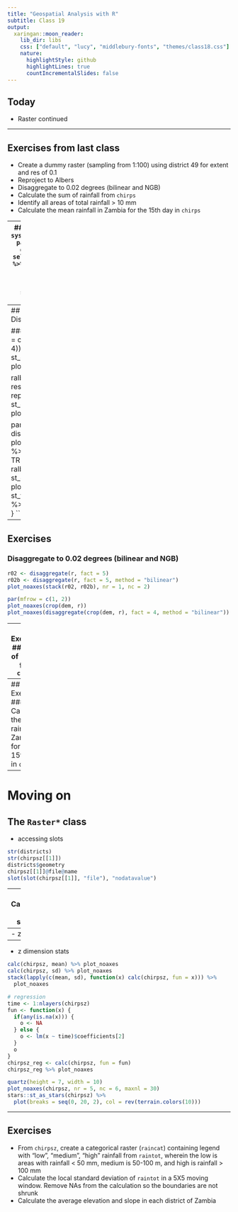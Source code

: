 ```yaml
---
title: "Geospatial Analysis with R"
subtitle: Class 19
output:
  xaringan::moon_reader:
    lib_dir: libs
    css: ["default", "lucy", "middlebury-fonts", "themes/class18.css"]
    nature:
      highlightStyle: github
      highlightLines: true
      countIncrementalSlides: false
---
```


## Today

- Raster continued


---

## Exercises from last class

- Create a dummy raster (sampling from 1:100) using district 49 for extent and res of 0.1
- Reproject to Albers
- Disaggregate to 0.02 degrees (bilinear and NGB)
- Calculate the sum of rainfall from `chirps`
- Identify all areas of total rainfall > 10 mm
- Calculate the mean rainfall in Zambia for the 15th day in `chirps`

---
### Data
```r
library(geospaar)
farmers <- system.file("extdata/farmer_spatial.csv", package = "geospaar") %>%
  read_csv %>% distinct(uuid, .keep_all = TRUE) %>% select(uuid, x, y) %>% 
  mutate(count = 1) %>% st_as_sf(coords = c("x", "y"))
roads <- system.file("extdata/roads.shp", package = "geospaar") %>% st_read
districts <- system.file("extdata/districts.shp", package = "geospaar") %>%
  st_read
```

---
## Exercises
### Dummy raster using District 49
```r
r <- raster(extent(districts %>% slice(49)), res = 0.1, 
            crs = "+proj=longlat +datum=WGS84")
values(r) <- sample(1:100, size = ncell(r), replace = TRUE)
par(mar = rep(0, 4))
plot(st_geometry(districts))
plot(r, add = TRUE)
# plot(as_Spatial(districts %>% slice(49)), add = TRUE)
```

### Reproject
```r
ralb <- projectRaster(r, crs = crs(roads), res = 5000)
par(mar = rep(0, 4))
st_transform(districts, crs = st_crs(roads)) %>% st_geometry() %>% plot()
plot(ralb, add = TRUE)

ralb2 <- projectRaster(r, crs = crs(roads), res = 5000, method = "ngb")
par(mar = rep(0, 4))
st_transform(districts, crs = st_crs(roads)) %>% st_geometry() %>% plot()
plot(ralb, add = TRUE)

par(mar = rep(0, 4), mfrow = c(1, 3))
districts %>% st_geometry() %>% plot()
plot(r, add = TRUE)
districts %>% slice(49) %>% #st_geometry() %>% 
  plot(add = TRUE, fill = "transparent")
for(i in list(ralb, ralb2)) {
  st_transform(districts, crs = st_crs(roads)) %>% st_geometry() %>% plot()
  plot(i, add = TRUE)
  st_transform(districts, crs = st_crs(roads)) %>% st_geometry() %>% 
    plot(add = TRUE)
}
```

---
## Exercises
### Disaggregate to 0.02 degrees (bilinear and NGB)

```r
r02 <- disaggregate(r, fact = 5)
r02b <- disaggregate(r, fact = 5, method = "bilinear")
plot_noaxes(stack(r02, r02b), nr = 1, nc = 2)

par(mfrow = c(1, 2))
plot_noaxes(crop(dem, r))
plot_noaxes(disaggregate(crop(dem, r), fact = 4, method = "bilinear"))
```

---
## Exercises
### Sum of rainfall from `chirps`
```r
data("chirps")
rainsum <- calc(chirps, fun = sum)
plot_noaxes(rainsum)
plot(st_geometry(districts), add = TRUE)
```

### Rainfall > 10 mm
```r
plot_noaxes(rainsum > 10)
plot(st_geometry(districts), add = TRUE)
plot_noaxes(stack(rainsum > 10, rainsum > 50, rainsum > 100), nr = 1)
stack(lapply(c(10, 50, 100), function(x) rainsum > x)) %>% plot_noaxes(nr = 1)

# cellStats(rainsum, max)
plot_noaxes(cut(rainsum, breaks = seq(0, 200, 50)))
cut(rainsum, breaks = c(0, 10, 50, 100)) %>% 
  # is.na(.) %>% 
  plot
cut(rainsum, breaks = c(0, 10, 50, 100, 200), include.lowest = TRUE) %>%
  # is.na(.) %>% 
  plot_noaxes
```

Can you add a categorical legend? 

---
## Exercises
### Calculate the mean rainfall in Zambia for the 15th day in `chirps`
```r
rainmu <- cellStats(chirps[[15]], mean)
plot_noaxes(chirps[[15]], 
            main = paste("Mean rainfall =", round(rainmu, 3), "mm"))
plot(st_geometry(districts), add = TRUE)
```

---
# Moving on
## The `Raster*` class
- accessing slots
```r
str(districts)
str(chirpsz[[1]])
districts$geometry
chirpsz[[1]]@file@name
slot(slot(chirpsz[[1]], "file"), "nodatavalue")

```

---
## Calculations and statistics
```r
chirpsz <- mask(chirps, mask = districts)
```

- raster algebra
```r
chirpsz <- mask(chirps, mask = districts)
(chirpsz[[1]] + chirpsz[[2]]) %>% plot_noaxes
(1 + 1.456 * chirpsz[[nlayers(chirpsz)]]) %>% plot_noaxes
(1 + 1.456 * chirpsz) %>% plot_noaxes
```

- statistics: The mean rainfall value is `r round(cellStats(chirpsz[[1]], mean), 3)`

```r
cellStats(chirpsz[[1]], mean)
cellStats(chirpsz[[1]], range)
cellStats(chirpsz[[1]], sd)
sapply(c(mean, range, sd), function(x) cellStats(chirpsz[[1]], x)) 
sapply(c("mean", "range", "sd"), function(x) cellStats(chirpsz[[1]], x)) 
sapply(c("mean", "range", "sd"), function(x) cellStats(chirpsz, x)) 
```

- focal
```r
mat <- matrix(rep(1, 9), nrow = 3, ncol = 3)
focal(chirpsz[[1]], w = mat, fun = mean) %>% plot_noaxes
focal(chirpsz[[1]], w = mat, fun = mean, na.rm = TRUE) %>% plot_noaxes
focal(chirpsz[[1]], w = mat / 9, fun = sum) %>% plot_noaxes
focal(chirpsz[[1]], w = mat / 9, fun = sum, na.rm = TRUE) %>% plot_noaxes
```

---
- zonal
```r
distsr <- districts %>% mutate(ID = 1:nrow(.)) %>% 
  rasterize(x = ., y = raster(extent(chirpsz), res = 0.05), field = "ID")
zonal(x = chirpsz[[1]], z = distsr) %>% as.data.frame %>% 
  subs(x = distsr, y = .) %>% plot_noaxes
```

---

- z dimension stats
```r
calc(chirpsz, mean) %>% plot_noaxes
calc(chirpsz, sd) %>% plot_noaxes
stack(lapply(c(mean, sd), function(x) calc(chirpsz, fun = x))) %>% 
  plot_noaxes

# regression
time <- 1:nlayers(chirpsz)
fun <- function(x) {
  if(any(is.na(x))) {
    o <- NA
  } else {
    o <- lm(x ~ time)$coefficients[2]  
  }
  o
}
chirpsz_reg <- calc(chirpsz, fun = fun)
chirpsz_reg %>% plot_noaxes

quartz(height = 7, width = 10)
plot_noaxes(chirpsz, nr = 5, nc = 6, maxnl = 30)
stars::st_as_stars(chirpsz) %>% 
  plot(breaks = seq(0, 20, 2), col = rev(terrain.colors(10)))
```
---
## Exercises

- From `chirpsz`, create a categorical raster (`raincat`) containing legend with "low", "medium", "high" rainfall from `raintot`, wherein the low is areas with rainfall < 50 mm, medium is 50-100 m, and high is rainfall > 100 mm
- Calculate the local standard deviation of `raintot` in a 5X5 moving window. Remove NAs from the calculation so the boundaries are not shrunk
- Calculate the average elevation and slope in each district of Zambia
